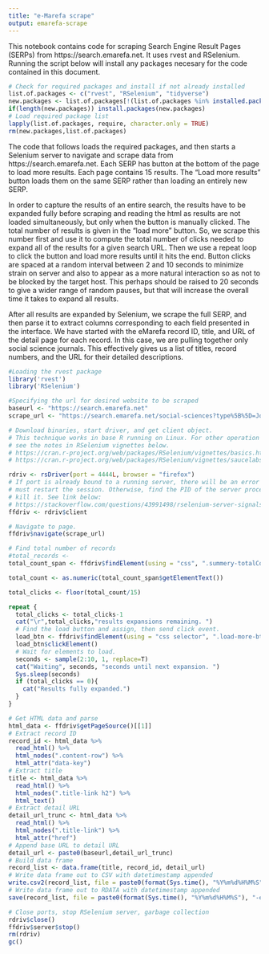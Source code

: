```yaml
---
title: "e-Marefa scrape"
output: emarefa-scrape
---
```


This notebook contains code for scraping Search Engine Result Pages (SERPs) from https://search.emarefa.net. It uses rvest and RSelenium. Running the script below will install any packages necesary for the code contained in this document.

```r
# Check for required packages and install if not already installed
list.of.packages <- c("rvest", "RSelenium", "tidyverse")
new.packages <- list.of.packages[!(list.of.packages %in% installed.packages()[,"Package"])]
if(length(new.packages)) install.packages(new.packages)
# Load required package list
lapply(list.of.packages, require, character.only = TRUE)
rm(new.packages,list.of.packages)
```

The code that follows loads the required packages, and then starts a Selenium server to navigate and scrape data from https://search.emarefa.net. Each SERP has button at the bottom of the page to load more results. Each page contains 15 results. The "Load more results" button loads them on the same SERP rather than loading an entirely new SERP. 

In order to capture the results of an entire search, the results have to be expanded fully before scraping and reading the html as results are not loaded simultaneously, but only when the button is manually clicked. The total number of results is given in the "load more" button. So, we scrape this number first and use it to compute the total number of clicks needed to expand all of the results for a given search URL. Then we use a repeat loop to click the button and load more results until it hits the end. Button clicks are spaced at a random interval between 2 and 10 seconds to minimize strain on server and also to appear as a more natural interaction so as not to be blocked by the target host. This perhaps should be raised to 20 seconds to give a wider range of random pauses, but that will increase the overall time it takes to expand all results. 

After all results are expanded by Selenium, we scrape the full SERP, and then parse it to extract columns corresponding to each field presented in the interface. We have started with the eMarefa record ID, title, and URL of the detail page for each record. In this case, we are pulling together only social science journals. This effectively gives us a list of titles, record numbers, and the URL for their detailed descriptions. 

```r
#Loading the rvest package
library('rvest')
library('RSelenium')

#Specifying the url for desired website to be scraped
baseurl <- "https://search.emarefa.net"
scrape_url <- "https://search.emarefa.net/social-sciences?type%5B%5D=Journals&year%5B0%5D=2000&year%5B1%5D=2020&order=date_desc&has_full_text=0&page_no%5Blimiter%5D=equal"

# Download binaries, start driver, and get client object.
# This technique works in base R running on Linux. For other operation systems,
# see the notes in RSelenium vignettes below.
# https://cran.r-project.org/web/packages/RSelenium/vignettes/basics.html
# https://cran.r-project.org/web/packages/RSelenium/vignettes/saucelabs.html

rdriv <- rsDriver(port = 4444L, browser = "firefox")
# If port is already bound to a running server, there will be an error and you 
# must restart the session. Otherwise, find the PID of the server process and 
# kill it. See link below: 
# https://stackoverflow.com/questions/43991498/rselenium-server-signals-port-is-already-in-use
ffdriv <- rdriv$client

# Navigate to page.
ffdriv$navigate(scrape_url)

# Find total number of records
#total_records <- 
total_count_span <- ffdriv$findElement(using = "css", ".summery-totalCount")

total_count <- as.numeric(total_count_span$getElementText())

total_clicks <- floor(total_count/15)

repeat {
  total_clicks <- total_clicks-1
  cat("\r",total_clicks,"results expansions remaining. ")
  # Find the load button and assign, then send click event.
  load_btn <- ffdriv$findElement(using = "css selector", ".load-more-btn")
  load_btn$clickElement()
  # Wait for elements to load.
  seconds <- sample(2:10, 1, replace=T)
  cat("Waiting", seconds, "seconds until next expansion. ")
  Sys.sleep(seconds)
  if (total_clicks == 0){
    cat("Results fully expanded.")
  }
}

# Get HTML data and parse
html_data <- ffdriv$getPageSource()[[1]]
# Extract record ID
record_id <- html_data %>%
  read_html() %>%
  html_nodes(".content-row") %>%
  html_attr("data-key")
# Extract title
title <- html_data %>% 
  read_html() %>% 
  html_nodes(".title-link h2") %>% 
  html_text()
# Extract detail URL
detail_url_trunc <- html_data %>% 
  read_html() %>% 
  html_nodes(".title-link") %>% 
  html_attr("href")
# Append base URL to detail URL
detail_url <- paste0(baseurl,detail_url_trunc)
# Build data frame
record_list <- data.frame(title, record_id, detail_url)
# Write data frame out to CSV with datetimestamp appended
write.csv2(record_list, file = paste0(format(Sys.time(), "%Y%m%d%H%M%S"), "-emarefa-soc-sci-journals.csv"))
# Write data frame out to RDATA with datetimestamp appended
save(record_list, file = paste0(format(Sys.time(), "%Y%m%d%H%M%S"), "-emarefa-soc-sci-journals.Rdata"))

# Close ports, stop RSelenium server, garbage collection 
rdriv$close()
ffdriv$server$stop()
rm(rdriv)
gc()
```


